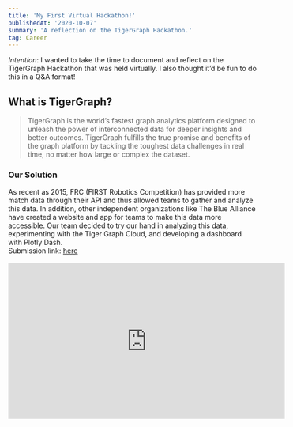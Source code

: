 ```yaml
---
title: 'My First Virtual Hackathon!'
publishedAt: '2020-10-07'
summary: 'A reflection on the TigerGraph Hackathon.'
tag: Career
---
```


<span>
  <i>Intention</i>: I wanted to take the time to document and reflect on the TigerGraph Hackathon
  that was held virtually. I also thought it’d be fun to do this in a Q&A format!
</span>
<br />

## What is TigerGraph?

<blockquote>
  TigerGraph is the world’s fastest graph analytics platform designed to unleash the power of
  interconnected data for deeper insights and better outcomes. TigerGraph fulfills the true promise
  and benefits of the graph platform by tackling the toughest data challenges in real time, no
  matter how large or complex the dataset.
</blockquote>

### Our Solution

<div>
  <span>
    As recent as 2015, FRC (FIRST Robotics Competition) has provided more match data through their
    API and thus allowed teams to gather and analyze this data. In addition, other independent
    organizations like The Blue Alliance have created a website and app for teams to make this data
    more accessible. Our team decided to try our hand in analyzing this data, experimenting with the
    Tiger Graph Cloud, and developing a dashboard with Plotly Dash.
  </span>
  <br />
  <span>
    Submission link: <a href="https://devpost.com/software/frc-data-analytics">here</a>
  </span>
</div>
<br />
<iframe
  width="560"
  height="315"
  src="https://www.youtube.com/embed/D6ZiOUnlOKs"
  title="YouTube video player"
  frameborder="0"
  allow="accelerometer; autoplay; clipboard-write; encrypted-media; gyroscope; picture-in-picture; web-share"
  allowfullscreen
/>

<br />

## Let's dive into the Q&A!

<blockquote>How did you hear about the TigerGraph Hackathon?</blockquote>

<span>
  It was the beginning of July, on a Friday evening and I got a group text from my second-cousin,
  Christian, asking if I’d be interested in participating in the TigerGraph Hackathon with him and
  any of his friends who were also interested. I actually hadn’t done a hackathon before! I thought
  this was a great way to dive into the hackathon/solution-building world. Plus, with this hackathon
  also being held virtually with the submission deadline being 2 months away, I was able to dedicate
  the off-work hours needed for this project.
</span>

<br />

<blockquote>What was it like working on a fully remote team?</blockquote>

<span>
  Team-wise, there were about six of us who all have a full time job in the fields of Software
  Engineering, Database Management, and Machine Learning. Due to Covid, we were all working from
  home starting around May so this hackathon definitely felt like a side-project with a set
  deadline. For communications, we created a Discord channel and met once a week every Saturday. On
  Discord, we were able to upload any files that we had as well share our screens to demo during our
  weekly meetups. Only one team member was based in the east coast so we just had to be mindful of
  the time difference when setting the meetings up.
</span>

<br />

<blockquote>What was the process like considering the TigerGraph Hackathon was virtual?</blockquote>

<span>
  With the hackathon being virtual and over 2 months, that gave us just enough time to brainstorm
  how we wanted to showcase the TigerGraph software. During the first two weeks, we discussed
  possible solutions and eventually settled on using the Blue Alliance data as that's what a few of
  our team members were already familiar with. We used GitHub project to outline the tasks that
  needed to be done for the features that we wanted. We also split our team into two teams: back-end
  (3 people) and front-end (2 people). The back-end team focused on loading the Blue Alliance data
  into the TigerGraph data model while the front-end team focused on the statistical functions and
  the GUI (Graphical User Interface).
</span>

<br />

<blockquote>What was your role on the team?</blockquote>

<span>
  I worked on the back-end team helping with the TigerGraph schema and loading job setup. Having
  some experience with Agile development, I took it upon myself to be the Project Manager for the
  back-end and add a majority of the tasks needed to get the TigerGraph schema uploaded onto the
  TigerGraph server. At the end, I also created the demo video via Final Cut Pro and the team helped
  create the scripting for the video.
</span>

<br />

<blockquote>What are your personal takeaways from this project?</blockquote>

<span>
  One takeaway is that I gained more leadership experience being the Project Manager for the
  back-end. Even though I started off creating the TigerGraph schema (graph model of the data), we
  still had to get that schema to the server, load the data which we had to edit parts of that data,
  and make sure our TigerGraph server was running. Since we all haven't worked with TigerGraph
  software before, there were a lot of unknowns that had to be fleshed out and addressed so
  definitely having more hands on deck helped. For example, there was a point where we were working
  two days before the extended submission deadline and we still hadn't gotten the schema to our
  server. One person was working on it but unfortunately, their computer kept crashing when trying
  to upload the schema. I made the call to get all back-end hands on deck and another team member
  was able to get the schema to our TigerGraph server.
  <br />
  Another takeaway is that it was helpful to have actionable tasks for members to work on. The
  quicker we started outlining the tasks, the sooner we were able to start working and even find out
  the unknowns/uncertainties that came with the implementation aspect.
</span>

<br />

<blockquote>What are the team takeaways from this project?</blockquote>

<span>
  After the submission deadline, the team gathered for a quick retro. We outlined that it would
  useful to have the requirements outlined earlier and it would be useful to add a quick 15-minute
  Scrum meeting during the week. In addition, it would also be useful to create a Project timeline
  or Gantt chart just to make more space for testing since we weren't able to get to that. Being on
  the back-end team, we felt that 3 people was a good amount and so hearing the front-end team's
  thoughts, they would have also benefited from having another person as well to bring them to 3
  team members. Upon reflection, this also reminds me of{' '}
  <a href="http://www.businessdictionary.com/definition/Miller-s-Law.html">Miller's Law</a> where a
  person can retain or process only 7 ±2 chunks of information in serial order. With this in mind, I
  think that having a team of 6-7 people would probably be the most optimal in terms of holding a
  conversation and processing each person's input.{' '}
</span>

<br />

## Wrap-Up

<span>
  Overall, it was great working with a team who are full of determination and grit and was willing
  to jump in whenever asked. We were also grateful that the submission deadline got extended
  otherwise we wouldn't have been able to submit our solution.
</span>
<br />
